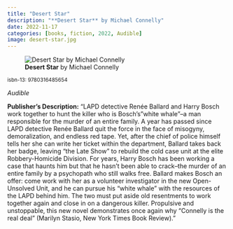 ```yaml
---
title: "Desert Star"
description: "**Desert Star** by Michael Connelly"
date: 2022-11-17
categories: [books, fiction, 2022, Audible]
image: desert-star.jpg
---
```

![**Desert Star** by Michael Connelly](desert-star.jpg){fig-align="left"}

<sup>isbn-13: 9780316485654</sup>

*Audible*

**Publisher's Description:**
"LAPD detective Renée Ballard and Harry Bosch work together to hunt the
killer who is Bosch's "white whale"--a man responsible for the murder of an
entire family. A year has passed since LAPD detective Renée Ballard quit
the force in the face of misogyny, demoralization, and endless red tape.
Yet, after the chief of police himself tells her she can write her ticket
within the department, Ballard takes back her badge, leaving "the Late
Show" to rebuild the cold case unit at the elite Robbery-Homicide Division.
For years, Harry Bosch has been working a case that haunts him but that he
hasn't been able to crack--the murder of an entire family by a psychopath
who still walks free. Ballard makes Bosch an offer: come work with her as a
volunteer investigator in the new Open-Unsolved Unit, and he can pursue his
"white whale" with the resources of the LAPD behind him. The two must put
aside old resentments to work together again and close in on a dangerous
killer. Propulsive and unstoppable, this new novel demonstrates once again
why "Connelly is the real deal" (Marilyn Stasio, New York Times Book
Review)."